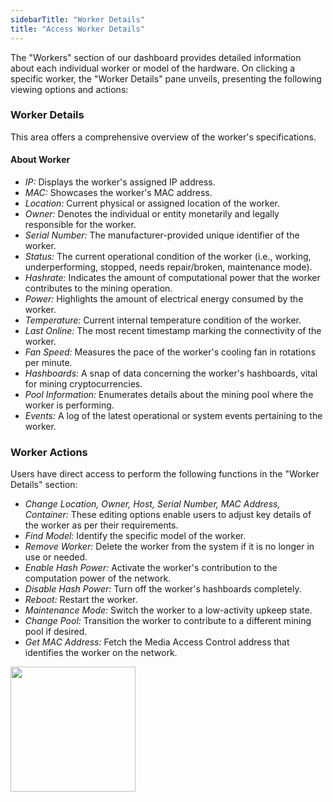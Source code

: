 ```yaml
---
sidebarTitle: "Worker Details"
title: "Access Worker Details"
---
```

The "Workers" section of our dashboard provides detailed information about each individual worker or model of the hardware. On clicking a specific worker, the "Worker Details" pane unveils, presenting the following viewing options and actions:

### Worker Details


This area offers a comprehensive overview of the worker's specifications.

#### About Worker

- *IP:* Displays the worker's assigned IP address.
- *MAC:* Showcases the worker's MAC address.
- *Location:* Current physical or assigned location of the worker.
- *Owner:* Denotes the individual or entity monetarily and legally responsible for the worker.
- *Serial Number:* The manufacturer-provided unique identifier of the worker.
- *Status:* The current operational condition of the worker (i.e., working, underperforming, stopped, needs repair/broken, maintenance mode).
- *Hashrate:* Indicates the amount of computational power that the worker contributes to the mining operation.
- *Power:* Highlights the amount of electrical energy consumed by the worker.
- *Temperature:* Current internal temperature condition of the worker.
- *Last Online:* The most recent timestamp marking the connectivity of the worker.
- *Fan Speed:* Measures the pace of the worker's cooling fan in rotations per minute.
- *Hashboards:* A snap of data concerning the worker's hashboards, vital for mining cryptocurrencies.
- *Pool Information:* Enumerates details about the mining pool where the worker is performing.
- *Events:* A log of the latest operational or system events pertaining to the worker.

### Worker Actions


Users have direct access to perform the following functions in the "Worker Details" section:


- *Change Location, Owner, Host, Serial Number, MAC Address, Container:* These editing options enable users to adjust key details of the worker as per their requirements.
- *Find Model:* Identify the specific model of the worker.
- *Remove Worker:* Delete the worker from the system if it is no longer in use or needed.
- *Enable Hash Power:* Activate the worker's contribution to the computation power of the network.
- *Disable Hash Power:* Turn off the worker's hashboards completely.
- *Reboot:* Restart the worker.
- *Maintenance Mode:* Switch the worker to a low-activity upkeep state.
- *Change Pool:* Transition the worker to contribute to a different mining pool if desired.
- *Get MAC Address:* Fetch the Media Access Control address that identifies the worker on the network.

<Frame caption="Full view of worker details."><img height="200" src="https://github.com/krater-io/docs/blob/main/images/workers/about-workers.webp?raw=true" /></Frame>